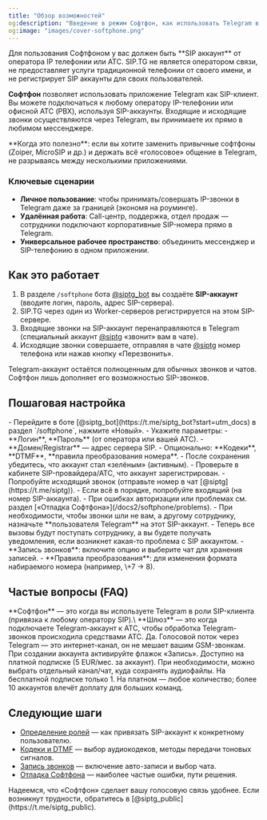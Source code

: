 ```yaml
---
title: "Обзор возможностей"
og:description: "Введение в режим Софтфон, как использовать Telegram в качестве SIP-клиента"
og:image: "images/cover-softphone.png"
---
```


<Warning>
  Для пользования Софтфоном у вас должен быть **SIP аккаунт** от оператора IP телефонии или АТС. SIP.TG не является оператором связи, не предоставляет услуги традиционной телефонии от своего имени, и не регистрирует SIP аккаунты для своих пользователей.
</Warning>

**Софтфон** позволяет использовать приложение Telegram как SIP-клиент. Вы можете подключаться к любому оператору IP-телефонии или офисной АТС (PBX), используя SIP-аккаунты. Входящие и исходящие звонки осуществляются через Telegram, вы принимаете их прямо в любимом мессенджере.

<Check>
  **Когда это полезно**: если вы хотите заменить привычные софтфоны (Zoiper, MicroSIP и др.) и держать всё «голосовое» общение в Telegram, не разрываясь между несколькими приложениями.
</Check>

### Ключевые сценарии

- **Личное пользование**: чтобы принимать/совершать IP-звонки в Telegram даже за границей (экономя на роуминге).
- **Удалённая работа**: Call-центр, поддержка, отдел продаж — сотрудники подключают корпоративные SIP-номера прямо в Telegram.
- **Универсальное рабочее пространство**: объединить мессенджер и SIP-телефонию в одном приложении.

## Как это работает

1. В разделе `/softphone` бота [@siptg_bot](https://t.me/siptg_bot?start=utm_docs) вы создаёте **SIP-аккаунт** (вводите логин, пароль, адрес SIP-сервера).
2. SIP.TG через один из Worker-серверов регистрируется на этом SIP-сервере.
3. Входящие звонки на SIP-аккаунт перенаправляются в Telegram (специальный аккаунт [@siptg](https://t.me/siptg) «звонит» вам в чате).
4. Исходящие звонки совершаете, отправляя в чате [@siptg](https://t.me/siptg) номер телефона или нажав кнопку «Перезвонить».

<Info>
  Telegram-аккаунт остаётся полноценным для обычных звонков и чатов. Софтфон лишь дополняет его возможностью SIP-звонков.
</Info>

## Пошаговая настройка

<Steps>
  <Step title="Создание SIP-аккаунта">
    - Перейдите в боте [@siptg_bot](https://t.me/siptg_bot?start=utm_docs) в раздел `/softphone`, нажмите «Новый».
    - Укажите параметры:
      - **Логин**, **Пароль** (от оператора или вашей АТС).
      - **Домен/Registrar** — адрес сервера SIP.
      - Опционально: **Кодеки**, **DTMF**, **правила преобразования номера**.
    - После сохранения убедитесь, что аккаунт стал «зелёным» (активным).
  </Step>
  <Step title="Тестовые вызовы">
    - Проверьте в кабинете SIP-провайдера/АТС, что аккаунт зарегистрирован.
    - Попробуйте исходящий звонок (отправьте номер в чат [@siptg](https://t.me/siptg)).
    - Если всё в порядке, попробуйте входящий (на номер SIP-аккаунта).
    - При ошибках авторизации или проблемах см. раздел [«Отладка Софтфона»](/docs2/softphone/problems).
  </Step>
  <Step title="Назначение пользователя">
    - При необходимости, чтобы звонки шли не вам, а другому сотруднику, назначьте **пользователя Telegram** на этот SIP-аккаунт.
    - Теперь все вызовы будут поступать сотруднику, а вы будете получать уведомления, если возникнет какая-то проблема с SIP аккаунтом.
  </Step>
  <Step title="Дополнительные настройки">
    - **Запись звонков**: включите опцию и выберите чат для хранения записей.
    - **Правила преобразования**: для изменения формата набираемого номера (например, \+7 → 8).
  </Step>
</Steps>

## Частые вопросы (FAQ)

<AccordionGroup>
  <Accordion title="Чем Софтфон отличается от Шлюза?">
    **Софтфон** — это когда вы используете Telegram в роли SIP-клиента (привязка к любому оператору SIP).\
    **Шлюз** — это когда подключаете Telegram-аккаунт к АТС, чтобы обработка Telegram-звонков происходила средствами АТС.
  </Accordion>
  <Accordion title="Можно ли одновременно принимать обычные мобильные звонки?">
    Да. Голосовой поток через Telegram — это интернет-канал, он не мешает вашим GSM-звонкам.
  </Accordion>
  <Accordion title="Как включить запись разговоров?">
    При создании аккаунта активируйте флажок «Запись». Доступно на платной подписке (5 EUR/мес. за аккаунт). При необходимости, можно выбрать отдельный канал/чат, куда сохранять аудиофайлы.
  </Accordion>
  <Accordion title="Сколько SIP-аккаунтов можно подключить?">
    На бесплатной подписке только 1. На платном — любое количество; более 10 аккаунтов влечёт доплату для больших команд.
  </Accordion>
</AccordionGroup>

## Следующие шаги

- [Определение ролей](/docs2/softphone/roles) — как привязать SIP-аккаунт к конкретному пользователю.
- [Кодеки и DTMF](/docs2/softphone/settings) — выбор аудиокодеков, методы передачи тоновых сигналов.
- [Запись звонков](/docs2/softphone/recording) — включение авто-записи и выбор чата.
- [Отладка Софтфона](/docs2/softphone/problems) — наиболее частые ошибки, пути решения.

<Tip>
  Надеемся, что «Софтфон» сделает вашу голосовую связь удобнее. Если возникнут трудности, обратитесь в [@siptg_public](https://t.me/siptg_public).
</Tip>